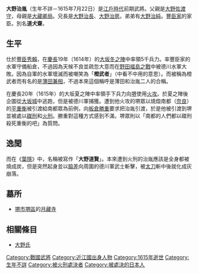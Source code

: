 {{unreferenced|time=2013-12-22T09:52:58+00:00}}
{{日本武士
|名稱=大野治胤 
|圖片名稱= 
|圖片大小= 
|圖片說明= 
|時代= [[安土桃山時代|安土桃山時代]] - [[江戸時代|江戸時代]]前期
|出生日期= 生年不詳
|出生地點= 
|逝世日期= 慶長20年6月27日（1615年7月22日）
|逝世地點= 
|假名= 
|羅馬字= 
|幼名= 
|改名= 
|别名= 道号：道犬斎 
|諡号= 
|神号= 
|戒名= 
|洗禮名= 
|墓所=青陽山月蔵寺（大阪府堺市堺区） 
|朝廷官位= 
|幕府職位= 
|主君= 豊臣秀吉 - 秀頼
|藩= 
|氏族= 大野氏 
|父母= 父：大野定長、母：大蔵卿局
|養父= 
|養母= 
|兄弟= 治長、治房、治胤、治純
|姐妹= 
|正室= 
|側室= 
|嗣子= 
|嗣女= 
|養子= 
|養女= 
}}
{{japanese|japanese=大野 治胤|kana=おおの はるたね|romaji=Ōno harutane}}
'''大野治胤'''（生年不詳－1615年7月22日）是[[江戶時代|江戶時代]]前期武將。父親是[[大野佐渡守|大野佐渡守]]，母親是[[大藏卿局|大藏卿局]]。兄長是[[大野治長|大野治長]]、[[大野治房|大野治房]]。弟弟有[[大野治純|大野治純]]。[[豐臣氏|豐臣家]]的家臣。別名'''道犬齋'''。

== 生平 ==
仕於[[豐臣秀賴|豐臣秀賴]]，在[[慶長|慶長]]19年（1614年）的[[大坂冬之陣|大坂冬之陣]]中率領5千兵力。率豐臣家的水軍守備船倉，不過因為天候不良並疏忽大意而在[[野田福島之戰|野田福島之戰]]中被德川水軍大敗。因為自軍的水軍壞滅而被嘲笑為「'''橙武者'''」（中看不中用的意思）。而被稱為橙武者而有名的是[[薄田兼相|薄田兼相]]，不過本來這個稱呼是薄田和治胤二人的合稱。

在慶長20年（1615年）的大坂夏之陣中率領手下兵力向[[堺|堺]]使用[[火攻|火攻]]。於夏之陣後企圖從[[大坂城|大坂城]]中逃跑，但是被德川軍捕獲。遭到他火攻的堺眾以燒燬南都（[[奈良县|奈良]]）的[[平重衡|平重衡]]被引渡給南都眾為前例，向[[板倉勝重|板倉勝重]]要求把治胤引渡，於是他被引渡到堺並被處以[[磔刑_(日本)|磔刑]]和[[火刑|火刑]]。勝重對這種方式感到不滿，堺眾則以「南都的人們都以磔刑殺死重衡的吧」為質問。

== 逸聞 ==
而在《[[葉隱|葉隱]]》中，名稱被寫作「'''大野道賢'''」。本來遭到火刑的治胤應該是全身都被燒成炭，但是突然起身並以[[脇差|脇差]]向周圍的德川軍武士斬擊，被[[太刀|太刀]]斬中後就化成灰崩落。

== 墓所 ==
*[[堺市|堺市]][[堺區|堺區]]的[[月藏寺|月藏寺]]

== 相關條目 ==
* [[大野氏|大野氏]]

[[Category:戰國武將|Category:戰國武將]]
[[Category:近江國出身人物|Category:近江國出身人物]]
[[Category:1615年逝世|Category:1615年逝世]]
[[Category:生年不詳|Category:生年不詳]]
[[Category:被火刑處決者|Category:被火刑處決者]]
[[Category:被處決的日本人|Category:被處決的日本人]]